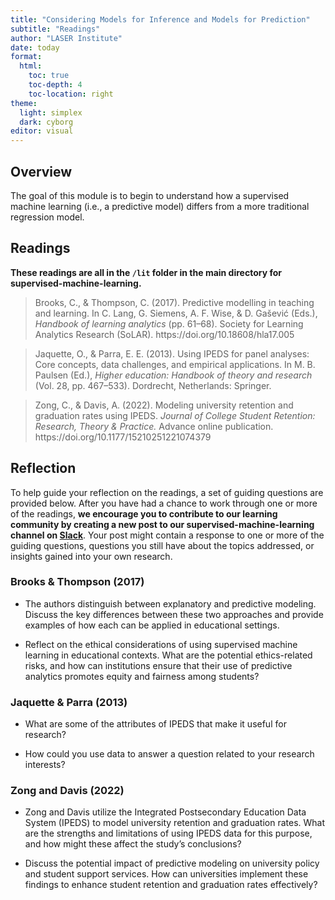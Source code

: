 ```yaml
---
title: "Considering Models for Inference and Models for Prediction"
subtitle: "Readings"
author: "LASER Institute"
date: today 
format:
  html:
    toc: true
    toc-depth: 4
    toc-location: right
theme:
  light: simplex
  dark: cyborg
editor: visual
---
```


## Overview

The goal of this module is to begin to understand how a supervised machine learning (i.e., a predictive model) differs from a more traditional regression model.

## Readings

**These readings are all in the `/lit` folder in the main directory for supervised-machine-learning.**

> Brooks, C., & Thompson, C. (2017). Predictive modelling in teaching and learning. In C. Lang, G. Siemens, A. F. Wise, & D. Gašević (Eds.), *Handbook of learning analytics* (pp. 61–68). Society for Learning Analytics Research (SoLAR). https://doi.org/10.18608/hla17.005

> Jaquette, O., & Parra, E. E. (2013). Using IPEDS for panel analyses: Core concepts, data challenges, and empirical applications. In M. B. Paulsen (Ed.), *Higher education: Handbook of theory and research* (Vol. 28, pp. 467–533). Dordrecht, Netherlands: Springer.

> Zong, C., & Davis, A. (2022). Modeling university retention and graduation rates using IPEDS. *Journal of College Student Retention: Research, Theory & Practice.* Advance online publication. https://doi.org/10.1177/15210251221074379

## Reflection

To help guide your reflection on the readings, a set of guiding questions are provided below. After you have had a chance to work through one or more of the readings, **we encourage you to contribute to our learning community by creating a new post to our supervised-machine-learning channel on [Slack](http://laser-scholars.slack.com/)**. Your post might contain a response to one or more of the guiding questions, questions you still have about the topics addressed, or insights gained into your own research.

### Brooks & Thompson (2017)

-   The authors distinguish between explanatory and predictive modeling. Discuss the key differences between these two approaches and provide examples of how each can be applied in educational settings.

-   Reflect on the ethical considerations of using supervised machine learning in educational contexts. What are the potential ethics-related risks, and how can institutions ensure that their use of predictive analytics promotes equity and fairness among students?

### Jaquette & Parra (2013)

-   What are some of the attributes of IPEDS that make it useful for research?

-   How could you use data to answer a question related to your research interests?

### Zong and Davis (2022)

-   Zong and Davis utilize the Integrated Postsecondary Education Data System (IPEDS) to model university retention and graduation rates. What are the strengths and limitations of using IPEDS data for this purpose, and how might these affect the study's conclusions?

-   Discuss the potential impact of predictive modeling on university policy and student support services. How can universities implement these findings to enhance student retention and graduation rates effectively?
